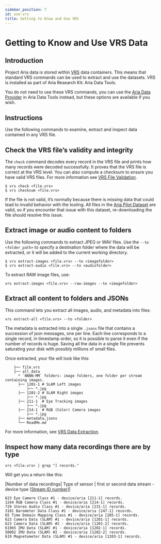 ```yaml
---
sidebar_position: 7
id: use-vrs
title: Getting to Know and Use VRS
---
```

# Getting to Know and Use VRS Data
## Introduction

Project Aria data is stored within [VRS](/aria-vrs.mdx) data containers. This means that standard VRS commands can be used to extract and use the datasets. VRS is installed as part of Aria Research Kit: Aria Data Tools.

You do not need to use these VRS commands, you can use the [Aria Data Provider](/howto/dataprovider.mdx) in Aria Data Tools instead, but these options are available if you wish.


## Instructions

Use the following commands to examine, extract and inspect data contained in any VRS file.


## Check the VRS file’s validity and integrity

The `check` command decodes every record in the VRS file and prints how many records were decoded successfully. It proves that the VRS file is correct at the VRS level. You can also compute a checksum to ensure you have valid VRS files. For more information see [VRS File Validation](https://facebookresearch.github.io/vrs/docs/VrsCliTool#file-validation).


```
$ vrs check <file.vrs>
$ vrs checksum <file.vrs>
```

If the file is not valid, it’s normally because there is missing data that could lead to invalid behavior with the tooling. All files in the [Aria Pilot Dataset](https://about.facebook.com/realitylabs/projectaria/datasets) are valid, so if you encounter that issue with this dataset, re-downloading the file should resolve this issue.


## Extract image or audio content to folders

Use the following commands to extract JPEG or WAV files.  Use the `--to <folder_path>` to specify a destination folder where the data will be extracted, or it will be added to the current working directory.


```
$ vrs extract-images <file.vrs> --to <imagefolder>
$ vrs extract-audio <file.vrs> --to <audiofolder>
```


To extract RAW image files, use:


```
vrs extract-images <file.vrs> --raw-images --to <imagefolder>
```



## Extract all content to folders and JSONs

This command lets you extract all images, audio, and metadata into files:


```
vrs extract-all <file.vrs> --to <folder>
```


The metadata is extracted into a single `.jsons` file that contains a succession of json messages, one per line. Each line corresponds to a single record, in timestamp order, so it is possible to parse it even if the number of records is huge. Saving all the data in a single file prevents saturating your disk with possibly millions of small files.

Once extracted, your file will look like this:


```
    ├── file.vrs
    ├── all_data
      * `NNNN-MM` folders: image folders, one folder per stream containing images.
      ├── 1201-1 # SLAM Left images
          ├── *.jpg
      ├── 1201-2 # SLAM Right images
          ├── *.jpg
      ├── 211-1  # Eye Tracking images
          ├── *.jpg
      ├── 214-1  # RGB (Color) Camera images
          ├── *.jpg
      ├── metadata.jsons
      └── ReadMe.md
```


For more information, see [VRS Data Extraction](https://facebookresearch.github.io/vrs/docs/VrsCliTool#data-extraction).


## Inspect how many data recordings there are by type

```
vrs <file.vrs> | grep "] records."
```


Will get you a return like this:

|Number of data recordings| Type of sensor | first or second data stream - device type [[Stream ID number](https://facebookresearch.github.io/vrs/docs/FileStructure)]|


```
623 Eye Camera Class #1 - device/aria [211-1] records.
1244 RGB Camera Class #1 - device/aria [214-1] records.
729 Stereo Audio Class #1 - device/aria [231-1] records.
3101 Barometer Data Class #1 - device/aria [247-1] records.
65 Time Domain Mapping Class #1 - device/aria [285-1] records.
623 Camera Data (SLAM) #1 - device/aria [1201-1] records.
623 Camera Data (SLAM) #2 - device/aria [1201-2] records.
61965 IMU Data (SLAM) #1 - device/aria [1202-1] records.
50002 IMU Data (SLAM) #2 - device/aria [1202-2] records.
619 Magnetometer Data (SLAM) #1 - device/aria [1203-1] records.

```
